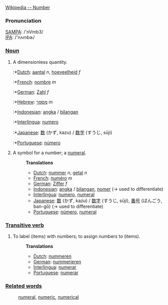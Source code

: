 [http://www.wikipedia.org/wiki/Number Wikipedia -- Number]

===Pronunciation===
[[w:SAMPA|SAMPA]]: /'nVmb3/<br>
[[w:IPA|IPA]]: /'nʌmbɚ/

===[[Noun]]===

# A dimensionless quantity.
#:*[[Dutch]]: [[aantal]] ''n'', [[hoeveelheid]] ''f''
#:*[[French]]: [[nombre]] ''m''
#:*[[German]]: [[Zahl]] ''f''
#:*[[Hebrew]]: [[מספר]] ''m''
#:*[[Indonesian]]: [[angka]] / [[bilang|bilangan]]
#:*[[Interlingua]]: [[numero]]
#:*[[Japanese]]: [[数]] (かず, kazu) / [[数字]] (すうじ, sūji)
#:*[[Portuguese]]: [[número]]
#:
# A symbol for a number; a [[numeral]].
#:'''Translations'''
#:*[[Dutch]]: [[nummer]] ''n'', [[getal]] ''n''
#:*[[French]]: [[numéro]] ''m''
#:*[[German]]: [[Ziffer]] ''f''
#:*[[Indonesian]]: [[angka]] / [[bilang|bilangan]], [[nomer]] (&rarr; used to differentiate)
#:*[[Interlingua]]: [[numero]], [[numeral]]
#:*[[Japanese]]: [[数]] (かず, kazu) / [[数字]] (すうじ, sūji), [[番号]] (ばんごう, ban-gō)  (&rarr; used to differentiate)
#:*[[Portuguese]]: [[número]], [[numeral]]

===[[Transitive verb]]===
# To label (items) with numbers; to assign numbers to (items).
#:
#:'''Translations'''
#:*[[Dutch]]: [[nummeren]]
#:*[[German]]: [[nummerieren]]
#:*[[Interlingua]]: [[numerar]]
#:*[[Portuguese]]: [[numerar]]

===[[Related words]]===
:[[numeral]], [[numeric]], [[numerical]]